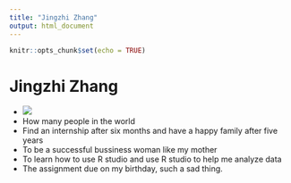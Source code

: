 ---
title: "Jingzhi Zhang"
output: html_document
---

```{r setup, include=FALSE}
knitr::opts_chunk$set(echo = TRUE)
```

# Jingzhi Zhang

* ![](C:\Users\zhang\OneDrive\Documents\R)
* How many people in the world
* Find an internship after six months and have a happy family after five years
* To be a successful bussiness woman like my mother
* To learn how to use R studio and use R studio to help me analyze data
* The assignment due on my birthday, such a sad thing.

